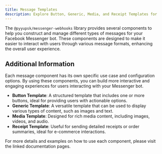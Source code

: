 ```yaml
---
title: Message Templates
description: Explore Button, Generic, Media, and Receipt Templates for Messenger with @pyyupsk/messenger-webhooks.
---
```



The `@pyyupsk/messenger-webhooks` library provides several components to help you construct and manage different types of messages for your Facebook Messenger bot. These components are designed to make it easier to interact with users through various message formats, enhancing the overall user experience.

<Cards>
    <Card
        href="/messaging/templates/button-template"
        title="Button Template"
        description="Discover how to use Button Templates to enhance your messages."
    />
    <Card
        href="/messaging/templates/generic-template"
        title="Generic Template"
        description="Understand how to create and utilize Generic Templates in your messages."
    />
    <Card
        href="/messaging/templates/media-template"
        title="Media Template"
        description="Find out how to incorporate Media Templates into your messages."
    />
    <Card
        href="/messaging/templates/receipt-template"
        title="Receipt Template"
        description="Learn about Receipt Templates and how to use them effectively."
    />
</Cards>

## Additional Information

Each message component has its own specific use case and configuration options. By using these components, you can build more interactive and engaging experiences for users interacting with your Messenger bot.

-   **Button Template**: A structured template that includes one or more buttons, ideal for providing users with actionable options.
-   **Generic Template**: A versatile template that can be used to display various types of content, such as images and text.
-   **Media Template**: Designed for rich media content, including images, videos, and audio.
-   **Receipt Template**: Useful for sending detailed receipts or order summaries, ideal for e-commerce interactions.

For more details and examples on how to use each component, please visit the linked documentation pages.
